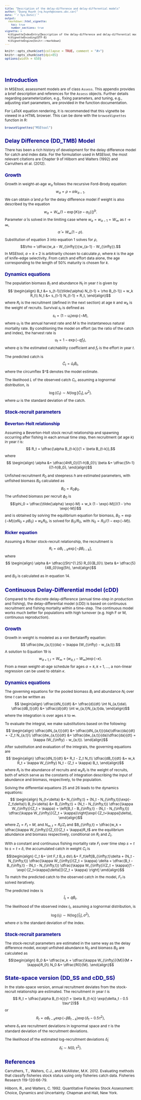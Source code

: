 ```yaml
---
title: "Description of the delay-difference and delay-differential models"
author: "Quang Huynh (<q.huynh@oceans.ubc.ca>)"
date: "`r Sys.Date()`"
output: 
  rmarkdown::html_vignette:
    toc: true
    number_sections: true
vignette: >
  %\VignetteIndexEntry{Description of the delay-difference and delay-differential models}
  %\VignetteEncoding{UTF-8}
  %\VignetteEngine{knitr::rmarkdown}
---
```

<script type="text/x-mathjax-config">
  MathJax.Hub.Config({ TeX: { equationNumbers: {autoNumber: "all"} } });
</script>

<style type="text/css">

body{ /* Normal  */
   font-size: 12px;
}
td {  /* Table  */
   font-size: 8px;
}
h1 { /* Header 1 */
 font-size: 18px;
 color: DarkBlue;
}
h2 { /* Header 2 */
 font-size: 15px;
 color: DarkBlue;
}
h3 { /* Header 3 */
 font-size: 14px;
 color: DarkBlue;
}
code.r{ /* Code block */
  font-size: 10px;
}
pre { /* Code block */
  font-size: 10px
}
</style>


```r
knitr::opts_chunk$set(collapse = TRUE, comment = "#>")
knitr::opts_chunk$set(dpi=85)
options(width = 650)
```

<br>

# Introduction

In MSEtool, assessment models are of class `Assess`. This appendix provides a brief description and references for the `Assess` objects. Further details regarding parameterization, e.g., fixing parameters, and tuning, e.g., adjusting start parameters, are provided in the function documentation.

For LaTeX equation rendering, it is recommended that this vignette be viewed in a HTML browser. This can be done with the `browseVignettes` function in R:

```r
browseVignettes("MSEtool")
```

# Delay Difference (DD_TMB) Model

There has been a rich history of development for the delay difference model for catch and index data. For the formulation used in MSEtool, the most relevant citations are Chapter 9 of Hilborn and Walters (1992) and Carruthers et al. (2012).

## Growth
Growth in weight-at-age $w_a$ follows the recursive Ford-Brody equation:
$$w_a = \rho + \tilde\alpha w_{a-1}.$$
We can obtain $\tilde\alpha$ and $\rho$ for the delay difference model if weight is also described by the equation 
$$w_a = W_{\infty}(1 - \exp[K\{a-a_0\}])^b.$$ 
Parameter $\tilde\alpha$ is solved in the limiting case where $w_a = w_{a-1} = W_{\infty}$ as $t \rightarrow \infty$,
$$\tilde\alpha = W_{\infty}(1 - \rho). $$
Substitution of equation 3 into equation 1 solves for $\rho$, 
$$\rho = \dfrac{w_a - W_{\infty}}{w_{a-1} - W_{\infty}}.$$
In MSEtool, $a = k+2$ is arbitrarily chosen to calculate $\rho$, where $k$ is the age of knife-edge selectivity. From catch and effort data alone, the age corresponding to the length of 50% maturity is chosen for $k$.

## Dynamics equations
The population biomass $B_t$ and abundance $N_t$ in year $t$ is given by
$$ \begin{align}
B_t &= s_{t-1}(\tilde{\alpha} N_{t-1} + \rho B_{t-1}) + w_k R_t\\
N_t &= s_{t-1} N_{t-1} + R_t,
\end{align}$$
where $R_t$ is the recruitment (defined in the next section) at age $k$ and $w_k$ is the weight of recruits. Survival $s_t$ is defined as
$$ s_t = (1 - u_t)\exp(-M), $$
where $u_t$ is the annual harvest rate and $M$ is the instantaneous natural mortality rate. By conditioning the model on effort (as the ratio of the catch and index), the harvest rate is
$$ u_t = 1 - \exp(-qf_t), $$
where $q$ is the estimated catchability coefficient and $f_t$ is the effort in year $t$. 

The predicted catch is 
$$\hat{C}_t = \hat{u}_t \hat{B}_t ,$$
where the circumflex $^$ denotes the model estimate.

The likelihood $L$ of the observed catch $C_t$, assuming a lognormal distribution, is
$$\log(C_t) \sim N(\log[\hat{C}_t], \omega^2).$$
where $\omega$ is the standard deviation of the catch.

## Stock-recruit parameters

### Beverton-Holt relationship
Assuming a Beverton-Holt stock recruit relationship and spawning occurring after fishing in each annual time step, then recruitment (at age $k$) in year $t$ is:
$$ R_t = \dfrac{\alpha B_{t-k}}{1 + \beta B_{t-k}},$$
where 
$$ \begin{align}
\alpha &= \dfrac{4hR_0}{(1-h)B_0}\\
\beta &= \dfrac{5h-1}{(1-h)B_0},
\end{align}$$

Unfished recruitment $R_0$ and steepness $h$ are estimated parameters, with unfished biomass $B_0$ calculated as
$$B_0 =  R_0 \phi_0.$$
The unfished biomass per recruit $\phi_0$ is
$$\phi_0 = \dfrac{\tilde{\alpha} \exp(-M) + w_k (1 - \exp(-M))}{1 - \rho \exp(-M)}$$
and is obtained by solving the equilibrium equation for biomass, $B_0 = \exp(-M)(\tilde{\alpha}N_0 + \rho B_0) + w_k R_0$, is solved for $B_0/R_0$, with $N_0 = R_0/(1−\exp(-M))$.


### Ricker equation
Assuming a Ricker stock-recruit relationship, the recruitment is
$$ R_t = \alpha B_{t-k}\exp[-\beta B_{t-k}],$$
where
$$ \begin{align}
\alpha &= \dfrac{(5h)^{1.25} R_0}{B_0}\\
\beta &= \dfrac{5}{4B_0}\log(5h),
\end{align}$$

and $B_0$ is calculated as in equation 14.

# Continuous Delay-Differential model (cDD)
Compared to the discrete delay-difference (annual time-step in production and fishing), the delay-differential model (cDD) is based on continuous recruitment and fishing mortality within a time-step. The continuous model works much better for populations with high turnover (e.g. high F or M, continuous reproduction). 

## Growth
Growth in weight is modeled as a von Bertalanffy equation:
$$ \dfrac{dw_{a,t}}{da} = \kappa (W_{\infty} - w_{a,t}).$$
A solution to Equation 19 is
$$w_{a+1,t} = W_{\infty} + (w_{a,t} - W_{\infty})\exp(-\kappa).$$
From a mean weight-at-age schedule for ages $a = k, k+1, \ldots$, a non-linear regression can be used to obtain $\kappa$.

## Dynamics equations
The governing equations for the pooled biomass $B_t$ and abundance $N_t$ over time $t$ can be written as
$$ \begin{align}
\dfrac{dN_t}{dt} &= \dfrac{d}{dt} \int N_{a,t}da\\
\dfrac{dB_t}{dt} &= \dfrac{d}{dt} \int w_{a,t}N_{a,t}da,
\end{align}$$
where the integration is over ages $k$ to $\infty$.

To evaluate the integral, we make substitutions based on the following:
$$ \begin{align}
\dfrac{dN_{a,t}}{dt} &= \dfrac{dN_{a,t}}{da}\dfrac{da}{dt} = -Z_t N_{a,t}\\
\dfrac{dw_{a,t}}{dt} &= \dfrac{dw_{a,t}}{da}\dfrac{da}{dt} = \kappa (W_{\infty} - w_{a,t}). 
\end{align}$$
After substitution and evaluation of the integrals, the governing equations are
$$ \begin{align}
\dfrac{dN_t}{dt} &= R_t - Z_t N_t\\
\dfrac{dB_t}{dt} &= w_k R_t + \kappa W_{\infty} N_t - (Z_t + \kappa) B_t,
\end{align}$$
where $R_t$ is the abundance of recruits and $w_k R_t$ is the weight of recruits, both of which serve as the constants of integration describing the input of abundance and biomass, respectively, to the population. 

Solving the differential equations 25 and 26 leads to the dynamics equations:
$$ \begin{align}
N_{t+\delta} &= N_{\infty,t} + (N_t - N_{\infty,t})\exp(-Z_t\delta)\\
B_{t+\delta} &= B_{\infty,t} + (N_t - N_{\infty,t}) \dfrac{\kappa W_{\infty}}{Z_t + \kappa} + \left[B_t - B_{\infty,t} - (N_t - N_{\infty,t}) \dfrac{\kappa W_{\infty}}{Z_t + \kappa}\right]\exp(-[Z_t+\kappa]\delta),
\end{align}$$
where $Z_t = F_t + M$, and $N_{\infty,t} = R_t/Z_t$ and $B_{\infty,t} = \dfrac{w_k + \dfrac{\kappa W_{\infty}}{Z_t}}{Z_t + \kappa}R_t$ are the equilibrium abundance and biomass respectively, conditional on $R_t$ and $Z_t$.

With a constant and continuous fishing mortality rate $F_t$ over time step $s = t$ to $s = t + \delta$, the accumulated catch in weight $C_t$ is
$$\begin{align}
C_t &= \int F_t B_s ds\\
&= F_t\left[B_{\infty,t}\delta + (N_t - N_{\infty,t}) \dfrac{\kappa W_{\infty}}{Z_t + \kappa} \delta + \dfrac{B_t - B_{\infty,t} - (N_t - N_{\infty,t}) \dfrac{\kappa W_{\infty}}{Z_t + \kappa}[1 - \exp(-[Z_t+\kappa]\delta)]}{Z_t + \kappa} \right]
\end{align}$$
To match the predicted catch to the observed catch in the model, $F_t$ is solved iteratively.

The predicted index is
$$\hat{I}_t=\hat{q}\hat{B}_t.$$

The likelihood of the observed index $I_t$, assuming a lognormal distribution, is
$$\log(I_t) \sim N(\log[\hat{I}_t],\sigma^2),$$
where $\sigma$ is the standard deviation of the index.

## Stock-recruit parameters
The stock-recruit parameters are estimated in the same way as the delay difference model, except unfished abundance $N_0$ and biomass $B_0$ are calculated as
$$\begin{align}
B_0 &= \dfrac{w_k + \dfrac{\kappa W_{\infty}}{M}}{M + \kappa}R_0\\
N_0 &= \dfrac{R0}{M}.
\end{align}$$

# State-space version (DD_SS and cDD_SS)
In the state-space version, annual recruitment deviates from the stock-recruit relationship are estimated. The recruitment in year $t$ is
$$ R_t = \dfrac{\alpha B_{t-k}}{1 + \beta B_{t-k}} \exp(\delta_t - 0.5 \tau^2)$$
or
$$ R_t = \alpha B_{t-k}\exp(-\beta B_{t-k})\exp(\delta_t - 0.5 \tau^2),$$
where $\delta_t$ are recruitment deviations in lognormal space and $\tau$ is the standard deviation of the recruitment deviations.

The likelihood of the estimated log-recruitment deviations $\hat{\delta}_t$
$$\hat{\delta}_t \sim N(0, \tau^2).$$



# References

Carruthers, T., Walters, C.J., and McAllister, M.K. 2012. Evaluating methods that classify fisheries stock status using only fisheries catch data. Fisheries Research 119-120:66-79.

Hilborn, R., and Walters, C. 1992. Quantitative Fisheries Stock Assessment: Choice, Dynamics and Uncertainty. Chapman and Hall, New York.
